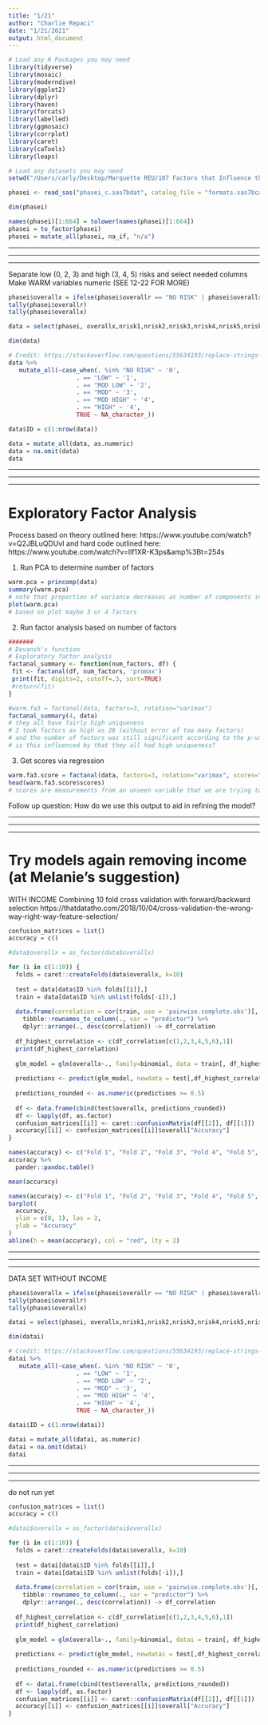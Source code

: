 ```yaml
---
title: "1/21"
author: "Charlie Repaci"
date: "1/21/2021"
output: html_document
---
```


```r
# Load any R Packages you may need
library(tidyverse)
library(mosaic)
library(moderndive)
library(ggplot2)
library(dplyr)
library(haven)
library(forcats)
library(labelled)
library(ggmosaic)
library(corrplot)
library(caret)
library(caTools)
library(leaps)
```


```r
# Load any datasets you may need
setwd("/Users/carly/Desktop/Marquette REU/107 Factors that Influence the Decision Not to Substantiate a CPS Referral/Data/")

phasei <- read_sas("phasei_c.sas7bdat", catalog_file = "formats.sas7bcat")

dim(phasei)

names(phasei)[1:664] = tolower(names(phasei)[1:664])
phasei = to_factor(phasei)
phasei = mutate_all(phasei, na_if, "n/a")
```

***
***
***

Separate low (0, 2, 3) and high (3, 4, 5) risks and select needed columns
Make WARM variables numeric (SEE 12-22 FOR MORE)
```r
phasei$overallx = ifelse(phasei$overallr == "NO RISK" | phasei$overallr == "LOW" | phasei$overallr == "MOD LOW", 0, 1)
tally(phasei$overallr)
tally(phasei$overallx)

data = select(phasei, overallx,nrisk1,nrisk2,nrisk3,nrisk4,nrisk5,nrisk6,nrisk7,nrisk8,nrisk9,nrisk10,nrisk11,nrisk12,nrisk13,nrisk14,nrisk15,nrisk16,nrisk17,nrisk18,nrisk19,nrisk20,nrisk21,nrisk22,nrisk23,nrisk24,nrisk25,nrisk26,nrisk27,nrisk28,nrisk29,nrisk30,nrisk31,nrisk32,nrisk33,nrisk34,nrisk35,nrisk36,nrisk37,nrisk38,nrisk39,nrisk40,nrisk41,nrisk42,nrisk43,nrisk44,nrisk45,nrisk46,nrisk47,nrisk48,nrisk49,nrisk50,nrisk51,nrisk52,nrisk53,nrisk54,nrisk55,nrisk56,nrisk57,nrisk58,nrisk59)

dim(data)

# Credit: https://stackoverflow.com/questions/55634193/replace-strings-with-values-across-multiple-columns-at-once
data %>%
   mutate_all(~case_when(. %in% "NO RISK" ~ '0', 
                   . == "LOW" ~ '1', 
                   . == "MOD LOW" ~ '2', 
                   . == "MOD" ~ '3', 
                   . == "MOD HIGH" ~ '4',
                   . == "HIGH" ~ '4', 
                   TRUE ~ NA_character_))

data$ID = c(1:nrow(data))

data = mutate_all(data, as.numeric)
data = na.omit(data)
data
```

***
***
***

# Exploratory Factor Analysis

Process based on theory outlined here: https://www.youtube.com/watch?v=Q2JBLuQDUvI
and hard code outlined here: https://www.youtube.com/watch?v=Ilf1XR-K3ps&amp%3Bt=254s

1. Run PCA to determine number of factors
```r
warm.pca = princomp(data)
summary(warm.pca)
# note that proportion of variance decreases as number of components increases
plot(warm.pca)
# based on plot maybe 3 or 4 factors
```


2. Run factor analysis based on number of factors
```r
#######
# Devansh's function
# Exploratory factor analysis
factanal_summary <- function(num_factors, df) {
 fit <- factanal(df, num_factors, 'promax')
 print(fit, digits=2, cutoff=.3, sort=TRUE)
 #return(fit)
}

#warm.fa3 = factanal(data, factors=3, rotation="varimax")
factanal_summary(4, data)
# they all have fairly high uniqueness
# I took factors as high as 28 (without error of too many factors) 
# and the number of factors was still significant according to the p-value; 
# is this influenced by that they all had high uniqueness?
```

3. Get scores via regression
```r
warm.fa3.score = factanal(data, factors=3, rotation="varimax", scores="regression")
head(warm.fa3.score$scores)
# scores are measurements from an unseen variable that we are trying to estimate
```

Follow up question: How do we use this output to aid in refining the model?

***
***
***

# Try models again removing income (at Melanie's suggestion)

WITH INCOME
Combining 10 fold cross validation with forward/backward selection
https://thatdatatho.com/2018/10/04/cross-validation-the-wrong-way-right-way-feature-selection/ 
```r
confusion_matrices = list()
accuracy = c()

#data$overallx = as_factor(data$overallx)

for (i in c(1:10)) {
  folds = caret::createFolds(data$overallx, k=10)
  
  test = data[data$ID %in% folds[[i]],]
  train = data[data$ID %in% unlist(folds[-i]),]
  
  data.frame(correlation = cor(train, use = 'pairwise.complete.obs')[, "overallx"]) %>%
    tibble::rownames_to_column(., var = "predictor") %>%
    dplyr::arrange(., desc(correlation)) -> df_correlation
  
  df_highest_correlation <- c(df_correlation[c(1,2,3,4,5,6),1])
  print(df_highest_correlation)
  
  glm_model = glm(overallx~., family=binomial, data = train[, df_highest_correlation])
  
  predictions <- predict(glm_model, newdata = test[,df_highest_correlation], type="response")
  
  predictions_rounded <- as.numeric(predictions >= 0.5)
  
  df <- data.frame(cbind(test$overallx, predictions_rounded))
  df <- lapply(df, as.factor)
  confusion_matrices[[i]] <- caret::confusionMatrix(df[[2]], df[[1]])
  accuracy[[i]] <- confusion_matrices[[i]]$overall["Accuracy"]
}

```
```r
names(accuracy) <- c("Fold 1", "Fold 2", "Fold 3", "Fold 4", "Fold 5", "Fold 6", "Fold 7", "Fold 8", "Fold 9", "Fold 10")
accuracy %>%
  pander::pandoc.table()
```

```r
mean(accuracy)

names(accuracy) <- c("Fold 1", "Fold 2", "Fold 3", "Fold 4", "Fold 5", "Fold 6", "Fold 7", "Fold 8", "Fold 9", "Fold 10")
barplot(
  accuracy,
  ylim = c(0, 1), las = 2,
  ylab = "Accuracy"
)
abline(h = mean(accuracy), col = "red", lty = 2)
```

***
***
***

DATA SET WITHOUT INCOME

```r
phasei$overallx = ifelse(phasei$overallr == "NO RISK" | phasei$overallr == "LOW" | phasei$overallr == "MOD LOW", 0, 1)
tally(phasei$overallr)
tally(phasei$overallx)

datai = select(phasei, overallx,nrisk1,nrisk2,nrisk3,nrisk4,nrisk5,nrisk6,nrisk7,nrisk8,nrisk9,nrisk10,nrisk11,nrisk12,nrisk13,nrisk14,nrisk15,nrisk16,nrisk17,nrisk18,nrisk19,nrisk20,nrisk21,nrisk22,nrisk23,nrisk24,nrisk25,nrisk26,nrisk27,nrisk28,nrisk29,nrisk30,nrisk31,nrisk32,nrisk33,nrisk34,nrisk35,nrisk36,nrisk37,nrisk38,nrisk39,nrisk40,nrisk41,nrisk42,nrisk43,nrisk44,nrisk45,nrisk46,nrisk47,nrisk48,nrisk49,nrisk50,nrisk51,nrisk54,nrisk55,nrisk58,nrisk59)

dim(datai)

# Credit: https://stackoverflow.com/questions/55634193/replace-strings-with-values-across-multiple-columns-at-once
datai %>%
   mutate_all(~case_when(. %in% "NO RISK" ~ '0', 
                   . == "LOW" ~ '1', 
                   . == "MOD LOW" ~ '2', 
                   . == "MOD" ~ '3', 
                   . == "MOD HIGH" ~ '4',
                   . == "HIGH" ~ '4', 
                   TRUE ~ NA_character_))

datai$ID = c(1:nrow(datai))

datai = mutate_all(datai, as.numeric)
datai = na.omit(datai)
datai
```

***
***
***

do not run yet
```r
confusion_matrices = list()
accuracy = c()

#datai$overallx = as_factor(datai$overallx)

for (i in c(1:10)) {
  folds = caret::createFolds(datai$overallx, k=10)
  
  test = datai[datai$ID %in% folds[[i]],]
  train = datai[datai$ID %in% unlist(folds[-i]),]
  
  data.frame(correlation = cor(train, use = 'pairwise.complete.obs')[, "overallx"]) %>%
    tibble::rownames_to_column(., var = "predictor") %>%
    dplyr::arrange(., desc(correlation)) -> df_correlation
  
  df_highest_correlation <- c(df_correlation[c(1,2,3,4,5,6),1])
  print(df_highest_correlation)
  
  glm_model = glm(overallx~., family=binomial, datai = train[, df_highest_correlation])
  
  predictions <- predict(glm_model, newdatai = test[,df_highest_correlation], type="response")
  
  predictions_rounded <- as.numeric(predictions >= 0.5)
  
  df <- datai.frame(cbind(test$overallx, predictions_rounded))
  df <- lapply(df, as.factor)
  confusion_matrices[[i]] <- caret::confusionMatrix(df[[2]], df[[1]])
  accuracy[[i]] <- confusion_matrices[[i]]$overall["Accuracy"]
}

```







